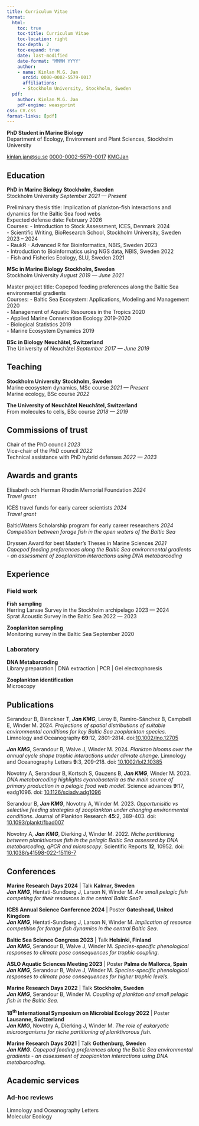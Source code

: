 ```yaml
---
title: Curriculum Vitae
format: 
  html:
    toc: true
    toc-title: Curriculum Vitae
    toc-location: right
    toc-depth: 2
    toc-expand: true
    date: last-modified
    date-format: "MMMM YYYY"
    author:
    - name: Kinlan M.G. Jan
      orcid: 0000-0002-5579-0017
      affiliations:
      - Stockholm University, Stockholm, Sweden
  pdf:
    author: Kinlan M.G. Jan
    pdf-engine: weasyprint
css: CV.css
format-links: [pdf]
---
```


::: {.print-only .contact-block}
**PhD Student in Marine Biology** <br>
Department of Ecology, Environment and Plant Sciences, Stockholm University

[kinlan.jan@su.se](mailto:kinlan.jan@su.se){.email}
[0000-0002-5579-0017](https://orcid.org/0000-0002-5579-0017){.orcid}
[KMGJan](https://github.com/KMGJan){.github}
:::


## Education 

[[[**PhD**]{.educationtitle} **in Marine Biology**]{.edu} [**Stockholm, Sweden**]{.cvlocation}]{.cvcontainer} <br>
[Stockholm University [*September 2021 --- Present*]{.cvdate}]{.cvcontainer}

[Preliminary thesis title:]{.subedu} [Implication of plankton-fish interactions and dynamics for the Baltic Sea food webs]{.course}
<br>
[Expected defense date:]{.subedu} [February 2026]{.course}
<br>
[[Courses:]{.subedu}
[- Introduction to Stock Assessment, ICES, Denmark]{.courseList1} [2024]{.coursedate} <br>
[- Scientific Writing, BioResearch School, Stockholm University, Sweden]{.courseList} [2023 -- 2024]{.coursedate} <br>
[- RaukR - Advanced R for Bioinformatics, NBIS, Sweden]{.courseList} [2023]{.coursedate} <br>
[- Introduction to Bioinformatics using NGS data, NBIS, Sweden]{.courseList} [2022]{.coursedate} <br>
[- Fish and Fisheries Ecology, SLU, Sweden]{.courseList} [2021]{.coursedate}]{.no-print}

[[[**MSc**]{.educationtitle} **in Marine Biology**]{.edu} [**Stockholm, Sweden**]{.cvlocation}]{.cvcontainer} <br>
[Stockholm University [*August 2019 --- June 2021*]{.cvdate}]{.cvcontainer}

[Master project title:]{.subedu} [Copepod feeding preferences along the Baltic Sea environmental gradients]{.course}
<br>
[[Courses:]{.subedu}
[- Baltic Sea Ecosystem: Applications, Modeling and Management]{.courseList1} [2020]{.coursedate} <br>
[- Management of Aquatic Resources in the Tropics]{.courseList} [2020]{.coursedate} <br>
[- Applied Marine Conservation Ecology]{.courseList} [2019-2020]{.coursedate} <br>
[- Biological Statistics]{.courseList} [2019]{.coursedate} <br>
[- Marine Ecosystem Dynamics]{.courseList} [2019]{.coursedate} ]{.no-print}

[[[**BSc**]{.educationtitle} **in Biology**]{.edu} [**Neuchâtel, Switzerland**]{.cvlocation}]{.cvcontainer} <br>
[The University of Neuchâtel [*September 2017 --- June 2019*]{.cvdate}]{.cvcontainer}


## Teaching

[**Stockholm University** [**Stockholm, Sweden**]{.cvlocation}]{.cvcontainer} <br>
[Marine ecosystem dynamics, [MSc]{.educationtitle} course]{.edu} [*2021 --- Present*]{.cvdate} <br>
[Marine ecology, [BSc]{.educationtitle} course]{.edu} [*2022*]{.cvdate}

[**The University of Neuchâtel** [**Neuchâtel, Switzerland**]{.cvlocation}]{.cvcontainer} <br> [From molecules to cells, [BSc]{.educationtitle} course]{.edu} [*2018 --- 2019*]{.cvdate}


## Commissions of trust

[Chair of the [PhD]{.educationtitle} council]{.edu} [*2023*]{.cvdate} <br>
[Vice-chair of the [PhD]{.educationtitle} council]{.edu} [*2022*]{.cvdate} <br>
[Technical assistance with [PhD]{.educationtitle} hybrid defenses]{.edu} [*2022 --- 2023*]{.cvdate}


## Awards and grants

Elisabeth och Herman Rhodin Memorial Foundation [*2024*]{.cvdate} <br> [*Travel grant*]{.edu}

ICES travel funds for early career scientists [*2024*]{.cvdate} <br> [*Travel grant*]{.edu}

BalticWaters Scholarship program for early career researchers [*2024*]{.cvdate} <br> [*Competition between forage fish in the open waters of the Baltic Sea*]{.edu}

Dryssen Award for best Master's Theses in Marine Sciences [*2021*]{.cvdate} <br> [*Copepod feeding preferences along the Baltic Sea environmental gradients - an assessment of zooplankton interactions using DNA metabarcoding*]{.edu}


## Experience

### Field work

**Fish sampling** <br>
[Herring Larvae Survey in the Stockholm archipelago]{.edu} [2023 --- 2024]{.cvdate} <br>
[Sprat Acoustic Survey in the Baltic Sea]{.edu} [2022 --- 2023]{.cvdate}

**Zooplankton sampling** <br>
[Monitoring survey in the Baltic Sea]{.edu} [September 2020]{.cvdate}

### Laboratory

**DNA Metabarcoding** <br>
[Library preparation | DNA extraction | PCR | Gel electrophoresis]{.pubtitle}

**Zooplankton identification** <br>
[Microscopy]{.pubtitle}


## Publications

Serandour B, Blenckner T, ***Jan KMG***, Leroy B, Ramiro-Sánchez B, Campbell E, Winder M. 2024. [*Projections of spatial distributions of suitable environmental conditions for key Baltic Sea zooplankton species*]{.pubtitle}. Limnology and Oceanography **69**:12, 2801-2814. doi:[10.1002/lno.12705](https://doi.org/10.1002/lno.12705){.doi target=_blank}

***Jan KMG***, Serandour B, Walve J, Winder M. 2024. [*Plankton blooms over the annual cycle shape trophic interactions under climate change*]{.pubtitle}. Limnology and Oceanography Letters **9**:3, 209-218. doi: [10.1002/lol2.10385](https://doi.org/10.1002/lol2.10385){.doi target=_blank}

Novotny A, Serandour B, Kortsch S, Gauzens B, ***Jan KMG***, Winder M. 2023. [*DNA metabarcoding highlights cyanobacteria as the main source of primary production in a pelagic food web model*]{.pubtitle}. Science advances **9**:17, eadg1096. doi: [10.1126/sciadv.adg1096](https://doi.org/10.1126/sciadv.adg1096){.doi target=_blank}

Serandour B, ***Jan KMG***, Novotny A, Winder M. 2023. [*Opportunisitic vs selective feeding strategies of zooplankton under changing environmental conditions*]{.pubtitle}. Journal of Plankton Research **45**:2, 389-403. doi: [10.1093/plankt/fbad007](https://doi.org/10.1093/plankt/fbad007){.doi target=_blank}

Novotny A, ***Jan KMG***, Dierking J, Winder M. 2022. [*Niche partitioning between planktivorous fish in the pelagic Baltic Sea assessed by DNA metabarcoding, qPCR and microscopy*]{.pubtitle}. Scientific Reports **12**, 10952. doi: [10.1038/s41598-022-15116-7](https://doi.org/10.1038/s41598-022-15116-7){.doi target=_blank}


## Conferences

[**Marine Research Days 2024** | Talk [**Kalmar, Sweden**]{.cvlocation}]{.cvcontainer} <br>
***Jan KMG***, Hentati-Sundberg J, Larson N, Winder M. [*Are small pelagic fish competing for their resources in the central Baltic Sea?*]{.pubtitle}.

[**ICES Annual Science Conference 2024** | Poster [**Gateshead, United Kingdom**]{.cvlocation}]{.cvcontainer} <br>
***Jan KMG***, Hentati-Sundberg J, Larson N, Winder M. [*Implication of resource competition for forage fish dynamics in the central Baltic Sea*]{.pubtitle}.

[**Baltic Sea Science Congress 2023** | Talk [**Helsinki, Finland**]{.cvlocation}]{.cvcontainer} <br>
***Jan KMG***, Serandour B, Walve J, Winder M. [*Species-specific phenological responses to climate pose consequences for trophic coupling*]{.pubtitle}.

[**ASLO Aquatic Sciences Meeting 2023** | Poster [**Palma de Mallorca, Spain**]{.cvlocation}]{.cvcontainer} <br>
***Jan KMG***, Serandour B, Walve J, Winder M. [*Species-specific phenological responses to climate pose consequences for higher trophic levels*]{.pubtitle}.

[**Marine Research Days 2022** | Talk [**Stockholm, Sweden**]{.cvlocation}]{.cvcontainer} <br>
***Jan KMG***, Serandour B, Winder M. [*Coupling of plankton and small pelagic fish in the Baltic Sea*]{.pubtitle}.

[**18^th^ International Symposium on Microbial Ecology 2022** | Poster [**Lausanne, Switzerland**]{.cvlocation}]{.cvcontainer} <br>
***Jan KMG***, Novotny A, Dierking J, Winder M. [*The role of eukaryotic microorganisms for niche partitioning of planktivorous fish*]{.pubtitle}.

[**Marine Research Days 2021** | Talk [**Gothenburg, Sweden**]{.cvlocation}]{.cvcontainer} <br>
***Jan KMG***. [*Copepod feeding preferences along the Baltic Sea environmental gradients - an assessment of zooplankton interactions using DNA metabarcoding*]{.pubtitle}.

## Academic services

### Ad-hoc reviews

[Limnology and Oceanography Letters]{.pubtitle} <br>
[Molecular Ecology]{.pubtitle}